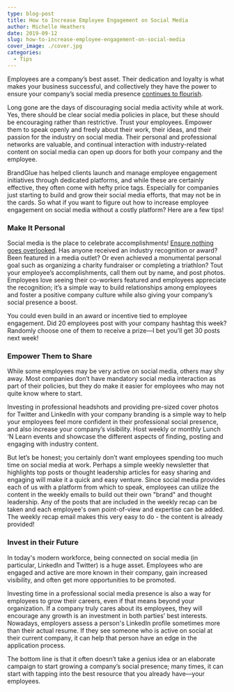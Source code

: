 ```yaml
---
type: blog-post
title: How to Increase Employee Engagement on Social Media
author: Michelle Heathers
date: 2019-09-12
slug: how-to-increase-employee-engagement-on-social-media
cover_image: ./cover.jpg
categories:
  - Tips
---
```


Employees are a company’s best asset. Their dedication and loyalty is what makes your business successful, and collectively they have the power to ensure your company’s social media presence [continues to flourish][1].

Long gone are the days of discouraging social media activity while at work. Yes, there should be clear social media policies in place, but these should be encouraging rather than restrictive. Trust your employees. Empower them to speak openly and freely about their work, their ideas, and their passion for the industry on social media. Their personal and professional networks are valuable, and continual interaction with industry-related content on social media can open up doors for both your company and the employee.

BrandGlue has helped clients launch and manage employee engagement initiatives through dedicated platforms, and while these are certainly effective, they often come with hefty price tags. Especially for companies just starting to build and grow their social media efforts, that may not be in the cards. So what if you want to figure out how to increase employee engagement on social media without a costly platform? Here are a few tips!

### Make It Personal

Social media is the place to celebrate accomplishments! [Ensure nothing goes overlooked][2]. Has anyone received an industry recognition or award? Been featured in a media outlet? Or even achieved a monumental personal goal such as organizing a charity fundraiser or completing a triathlon? Tout your employee’s accomplishments, call them out by name, and post photos. Employees love seeing their co-workers featured and employees appreciate the recognition; it’s a simple way to build relationships among employees and foster a positive company culture while also giving your company’s social presence a boost.

You could even build in an award or incentive tied to employee engagement. Did 20 employees post with your company hashtag this week? Randomly choose one of them to receive a prize—I bet you’ll get 30 posts next week!

### Empower Them to Share

While some employees may be very active on social media, others may shy away. Most companies don’t have mandatory social media interaction as part of their policies, but they do make it easier for employees who may not quite know where to start.

Investing in professional headshots and providing pre-sized cover photos for Twitter and LinkedIn with your company branding is a simple way to help your employees feel more confident in their professional social presence, and also increase your company’s visibility. Host weekly or monthly Lunch ‘N Learn events and showcase the different aspects of finding, posting and engaging with industry content.

But let’s be honest; you certainly don’t want employees spending too much time on social media at work. Perhaps a simple weekly newsletter that highlights top posts or thought leadership articles for easy sharing and engaging will make it a quick and easy venture. Since social media provides each of us with a platform from which to speak, employees can utilize the content in the weekly emails to build out their own "brand" and thought leadership. Any of the posts that are included in the weekly recap can be taken and each employee's own point-of-view and expertise can be added. The weekly recap email makes this very easy to do - the content is already provided!

### Invest in their Future

In today's modern workforce, being connected on social media (in particular, LinkedIn and Twitter) is a huge asset. Employees who are engaged and active are more known in their company, gain increased visibility, and often get more opportunities to be promoted.

Investing time in a professional social media presence is also a way for employees to grow their careers, even if that means beyond your organization. If a company truly cares about its employees, they will encourage any growth is an investment in both parties’ best interests. Nowadays, employers assess a person's LinkedIn profile sometimes more than their actual resume. If they see someone who is active on social at their current company, it can help that person have an edge in the application process.

The bottom line is that it often doesn’t take a genius idea or an elaborate campaign to start growing a company’s social presence; many times, it can start with tapping into the best resource that you already have—your employees.

[1]: http://localhost/brandglue/old-website/blog/3-steps-to-effectively-measure-your-social-media-marketing-strategy
[2]: http://localhost/brandglue/old-website/blog/why-you-should-stop-thinking-of-social-media-as-marketing

